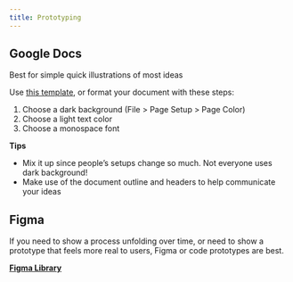 ```yaml
---
title: Prototyping
---
```


## Google Docs

Best for simple quick illustrations of most ideas

Use [this template](https://docs.google.com/document/d/1JIRErIUuJ6fTgabiFYfCH3x91pyHuytbfa0QLnTfXKM/edit?usp=sharing), or format your document with these steps:
1. Choose a dark background (File > Page Setup > Page Color)
1. Choose a light text color
1. Choose a monospace font

**Tips**
- Mix it up since people’s setups change so much. Not everyone uses dark background!
- Make use of the document outline and headers to help communicate your ideas

## Figma

If you need to show a process unfolding over time, or need to show a prototype that feels more real to users, Figma or code prototypes are best.

[**Figma Library**](https://www.figma.com/file/zYsBk5KFoMlovE4g2f4Wkg/Primer-Command-Line)
